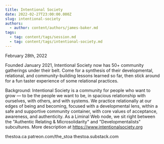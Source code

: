 ```yaml
---
title: Intentional Society
date: 2022-02-27T23:00:00.000Z
slug: intentional-society
authors:
  - author: content/authors/james-baker.md
tags:
  - tag: content/tags/session.md
  - tag: content/tags/intentional-society.md
---
```


February 28th, 2022

Founded January 2021, Intentional Society now has 50+ community gatherings under their belt. Come for a synthesis of their developmental, relational, and community-building lessons learned so far, then stick around for a fun taster experience of some relational practices.

Background: Intentional Society is a community for people who want to grow — to be the people we want to be, in spacious relationship with ourselves, with others, and with systems. We practice relationally at our edges of being and becoming, focused with a developmental lens, within a safe and supportive community container, with core values of acceptance, awareness, and authenticity. As a Liminal Web node, we sit right between the "Authentic Relating & Microsolidarity" and "Developmentalists" subcultures. More description at https://www.intentionalsociety.org

thestoa.ca
patreon.com/the_stoa
thestoa.substack.com
